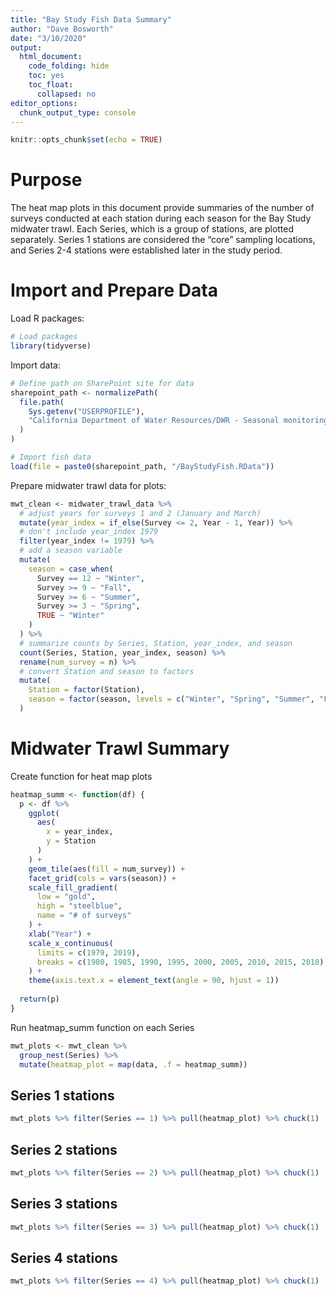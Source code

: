 ```yaml
---
title: "Bay Study Fish Data Summary"
author: "Dave Bosworth"
date: "3/10/2020"
output: 
  html_document: 
    code_folding: hide
    toc: yes
    toc_float:
      collapsed: no
editor_options: 
  chunk_output_type: console
---
```


```r
knitr::opts_chunk$set(echo = TRUE)
```

# Purpose
The heat map plots in this document provide summaries of the number of surveys conducted at each station during each season for the Bay Study midwater trawl. Each Series, which is a group of stations, are plotted separately. Series 1 stations are considered the "core" sampling locations, and Series 2-4 stations were established later in the study period.

# Import and Prepare Data

Load R packages:
```r
# Load packages
library(tidyverse)
```

Import data:
```r
# Define path on SharePoint site for data
sharepoint_path <- normalizePath(
  file.path(
    Sys.getenv("USERPROFILE"),
    "California Department of Water Resources/DWR - Seasonal monitoring report - Documents/Data"
  )
)  

# Import fish data
load(file = paste0(sharepoint_path, "/BayStudyFish.RData"))
```

Prepare midwater trawl data for plots:
```r
mwt_clean <- midwater_trawl_data %>% 
  # adjust years for surveys 1 and 2 (January and March)
  mutate(year_index = if_else(Survey <= 2, Year - 1, Year)) %>% 
  # don't include year_index 1979
  filter(year_index != 1979) %>% 
  # add a season variable
  mutate(
    season = case_when(
      Survey == 12 ~ "Winter",
      Survey >= 9 ~ "Fall",
      Survey >= 6 ~ "Summer",
      Survey >= 3 ~ "Spring",
      TRUE ~ "Winter"
    )
  ) %>% 
  # summarize counts by Series, Station, year_index, and season
  count(Series, Station, year_index, season) %>% 
  rename(num_survey = n) %>% 
  # convert Station and season to factors
  mutate(
    Station = factor(Station),
    season = factor(season, levels = c("Winter", "Spring", "Summer", "Fall"))
  )
```

# Midwater Trawl Summary

Create function for heat map plots
```r
heatmap_summ <- function(df) {
  p <- df %>% 
    ggplot(
      aes(
        x = year_index,
        y = Station
      )
    ) +
    geom_tile(aes(fill = num_survey)) +
    facet_grid(cols = vars(season)) +
    scale_fill_gradient(
      low = "gold", 
      high = "steelblue", 
      name = "# of surveys"
    ) +
    xlab("Year") +
    scale_x_continuous(
      limits = c(1979, 2019),
      breaks = c(1980, 1985, 1990, 1995, 2000, 2005, 2010, 2015, 2018)
    ) +
    theme(axis.text.x = element_text(angle = 90, hjust = 1))
  
  return(p)
}
```

Run heatmap_summ function on each Series
```r
mwt_plots <- mwt_clean %>% 
  group_nest(Series) %>% 
  mutate(heatmap_plot = map(data, .f = heatmap_summ))
```

## Series 1 stations
```r
mwt_plots %>% filter(Series == 1) %>% pull(heatmap_plot) %>% chuck(1)
```

## Series 2 stations
```r
mwt_plots %>% filter(Series == 2) %>% pull(heatmap_plot) %>% chuck(1)
```

## Series 3 stations
```r
mwt_plots %>% filter(Series == 3) %>% pull(heatmap_plot) %>% chuck(1)
```

## Series 4 stations
```r
mwt_plots %>% filter(Series == 4) %>% pull(heatmap_plot) %>% chuck(1)
```
